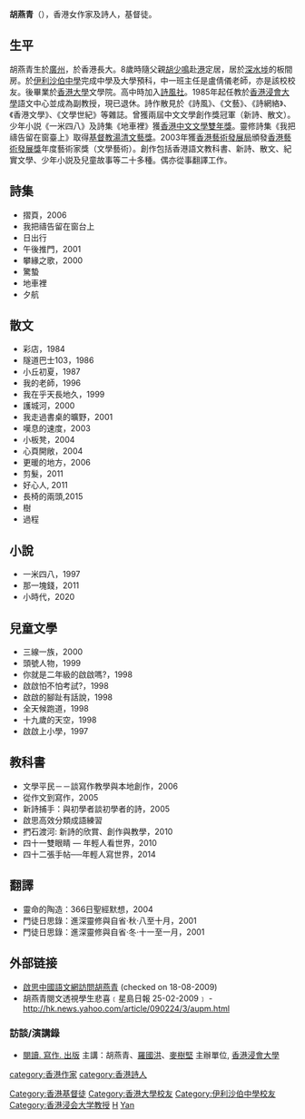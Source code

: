{{expand|time=2013-11-27T14:01:01+00:00}}
{{unreferenced|time=2013-11-27T14:01:01+00:00}}

'''胡燕青'''（{{bd|1954年|}}），香港女作家及詩人，基督徒。

== 生平 ==
胡燕青生於[[廣州|廣州]]，於香港長大。8歲時隨父親[[胡少鳴|胡少鳴]]赴[[香港|港]]定居，居於[[深水埗|深水埗]]的板間房。於[[伊利沙伯中學|伊利沙伯中學]]完成中學及大學預科，中一班主任是盧倩儀老師，亦是該校校友。後畢業於[[香港大學|香港大學]]文學院。高中時加入[[詩風社|詩風社]]。1985年起任教於[[香港浸會大學|香港浸會大學]]語文中心並成為副教授，現已退休。詩作散見於《詩風》、《文藝》、《詩網絡》、《香港文學》、《文學世紀》等雜誌。曾獲兩屆中文文學創作獎冠軍（新詩、散文）。少年小説《一米四八》及詩集《地車裡》獲[[香港中文文學雙年獎|香港中文文學雙年獎]]。靈修詩集《我把禱告留在窗臺上》取得[[基督教湯清文藝獎|基督教湯清文藝獎]]。2003年獲[[香港藝術發展局|香港藝術發展局]]頒發[[香港藝術發展獎|香港藝術發展獎]]年度藝術家獎（文學藝術）。創作包括香港語文教科書、新詩、散文、紀實文學、少年小説及兒童故事等二十多種。偶亦從事翻譯工作。

== 詩集 ==
*摺頁，2006
*我把禱告留在窗台上
*日出行
*午後推門，2001
*攀緣之歌，2000
*驚蟄
*地車裡
*夕航
== 散文 ==
*彩店，1984
*隧道巴士103，1986
*小丘初夏，1987
*我的老師，1996
*我在乎天長地久，1999
*護城河，2000
*我走過書桌的曠野，2001
*嘆息的速度，2003
*小板凳，2004
*心頁開敞，2004
*更暖的地方，2006
*剪髮，2011
*好心人, 2011
*長椅的兩頭,2015
*樹
*過程

== 小說 ==
*一米四八，1997
*那一塊錢，2011
*小時代，2020

== 兒童文學 ==
*三線一族，2000
*頭號人物，1999
*你就是二年級的啟啟嗎?，1998
*啟啟怕不怕考試?，1998
*啟啟的腳趾有話說，1998
*全天候跑道，1998
*十九歲的天空，1998
*啟啟上小學，1997

== 教科書 ==
*文學平民－－談寫作教學與本地創作，2006
*從作文到寫作，2005
*新詩捕手：與初學者談初學者的詩，2005
*啟思高效分類成語練習
*捫石渡河: 新詩的欣賞、創作與教學，2010
*四十一雙眼睛 — 年輕人看世界，2010
*四十二張手帖──年輕人寫世界，2014

== 翻譯 ==
*靈命的陶造：366日聖經默想，2004
*門徒日思錄：進深靈修與自省‧秋‧八至十月，2001
*門徒日思錄：進深靈修與自省‧冬‧十一至一月，2001


==外部链接==
* [https://web.archive.org/web/20090507113029/http://www.keyschinese.com.hk/student_sec/interview/writer_wyc.asp 啟思中國語文網訪問胡燕青] (checked on 18-08-2009)
*胡燕青閱文透視學生悲喜﹝星島日報 25-02-2009﹞ - http://hk.news.yahoo.com/article/090224/3/aupm.html 
=== 訪談/演講錄 ===
*[http://lib-nt2.hkbu.edu.hk/hkbutube/vod.asp?bibno=b2471764 閱讀. 寫作. 出版] {{Wayback|url=http://lib-nt2.hkbu.edu.hk/hkbutube/vod.asp?bibno=b2471764 |date=20160304094620 }} 主講：胡燕青、[[羅國洪|羅國洪]]、[[麥樹堅|麥樹堅]]  主辦單位, [[香港浸會大學|香港浸會大學]]

{{authority control}}
{{DEFAULTSORT:H}}
[[Category:香港基督徒|Category:香港基督徒]]
[[category:香港作家|category:香港作家]]
[[category:香港詩人|category:香港詩人]]
[[Category:香港大學校友|Category:香港大學校友]]
[[Category:伊利沙伯中學校友|Category:伊利沙伯中學校友]]
[[Category:香港浸会大学教授|Category:香港浸会大学教授]]
[[Category:廣州人|H]]
[[Category:胡姓|Yan]]